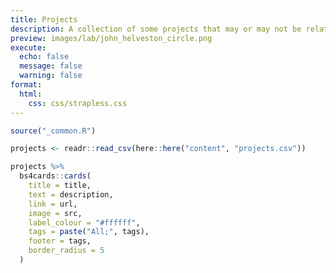 ```yaml
---
title: Projects
description: A collection of some projects that may or may not be related to my research.
preview: images/lab/john_helveston_circle.png
execute: 
  echo: false
  message: false
  warning: false
format:
  html: 
    css: css/strapless.css
---
```


<style>

d-article img {
  margin-bottom: 0px;
}

.btn-primary {
    background-color: #74a08a;
    color: #FFFFFF;
    padding: 3px 5px 3px 5px;
    margin: 0 2px 0 2px;
    border-radius: 5px; /* Rounded edges */
    border: 0px;
}

.btn-primary:hover {
    background-color: #8a74a0;
    color: #FFFFFF;
}

</style>

```r
source("_common.R")

projects <- readr::read_csv(here::here("content", "projects.csv"))

projects %>% 
  bs4cards::cards(
    title = title,
    text = description,
    link = url,
    image = src,
    label_colour = "#ffffff",
    tags = paste("All;", tags),
    footer = tags,
    border_radius = 5
  )
```
